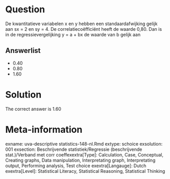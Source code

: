 Question
========

De kwantitatieve variabelen x en y hebben een standaardafwijking gelijk aan sx = 2 en sy = 4. De correlatiecoëfficiënt heeft de waarde 0,80. Dan is in de regressievergelijking y = a + bx de waarde van b gelijk aan 

Answerlist
----------
* 0.40
* 0.80
* 1.60

Solution
========

The correct answer is  1.60 

Meta-information
================
exname: uva-descriptive statistics-148-nl.Rmd 
extype: schoice 
exsolution: 001 
exsection: Beschrijvende statistiek/Regressie (beschrijvende stat.)/Verband met corr coeffexextra[Type]: Calculation, Case, Conceptual, Creating graphs, Data manipulation, Interpretating graph, Interpretating output, Performing analysis, Test choice 
exextra[Langauge]: Dutch 
exextra[Level]: Statistical Literacy, Statistical Reasoning, Statistical Thinking 

